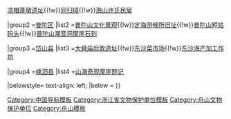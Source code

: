 {{Navbox
|name = 舟山市境内的浙江省文物保护单位
|title = [[浙江省文物保护单位#舟山市|舟山市境内的浙江省文物保护单位]]
|titlestyle =
|image =
|style = text-align:left;
|groupstyle = width:7em;text-align:center;
|state = {{{state<includeonly>|collapsed</includeonly>}}}
|above =

|group1 =[[定海区]]
|list1 =[[三忠祠]]{{!w}}[[凉帽蓬墩遗址]]{{!w}}[[同归域]]{{!w}}[[海山许氏民居]]

|group2 =[[普陀区 (舟山市)|普陀区]]
|list2 =[[普陀山|普陀山文化景观]]{{!w}}[[定海测候所旧址]]{{!w}}[[普陀山短姑码头]]{{!w}}[[普陀山潮音洞摩崖石刻]]

|group3 =[[岱山县]]
|list3 =[[大舜庙后敦遗址]]{{!w}}[[东沙菜市场]]{{!w}}[[东沙海产加工作坊]]

|group4 =[[嵊泗县]]
|list4 =[[山海奇观摩崖题记]]

|belowstyle= text-align: left;
|below = 
}}
<noinclude>
[[Category:中国导航模板]]
[[Category:浙江省文物保护单位模板‎]]
[[Category:舟山文物保护单位]]
[[Category:舟山模板]]
</noinclude>